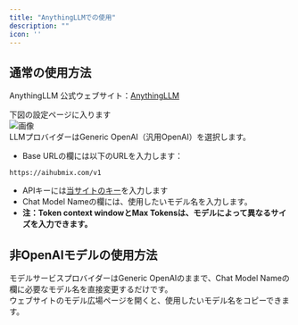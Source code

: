 ```yaml
---
title: "AnythingLLMでの使用"
description: ""
icon: ''
---
```


## 通常の使用方法

AnythingLLM 公式ウェブサイト：[AnythingLLM](https://anythingllm.com/)  

下図の設定ページに入ります  
![画像](/media/en/any1.png)  
LLMプロバイダーはGeneric OpenAI（汎用OpenAI）を選択します。  
- Base URLの欄には以下のURLを入力します：
``` 
https://aihubmix.com/v1
```
- APIキーには[当サイトのキー](https://aihubmix.com/token)を入力します  
- Chat Model Nameの欄には、使用したいモデル名を入力します。  
- **注：Token context windowとMax Tokensは、モデルによって異なるサイズを入力できます。**  

## 非OpenAIモデルの使用方法

モデルサービスプロバイダーはGeneric OpenAIのままで、Chat Model Nameの欄に必要なモデル名を直接変更するだけです。  
ウェブサイトのモデル広場ページを開くと、使用したいモデル名をコピーできます。